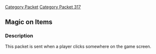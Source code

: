 [[Category Packet]]
[[Category Packet 317]]
== Magic on Items ==

=== Description ===

This packet is sent when a player clicks somewhere on the game screen.